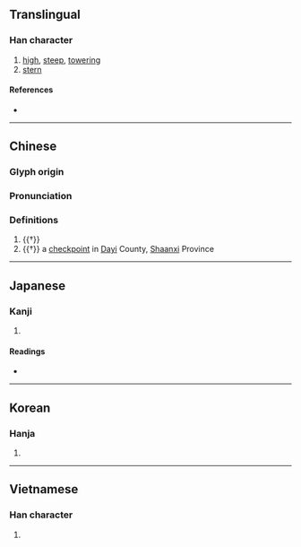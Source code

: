 {{character info}}
==Translingual==

===Han character===
{{Han char|rn=32|rad=土|as=07|sn=10|four=|canj=GICE|ids=⿰土夋}}

# [[high]], [[steep]], [[towering]]
# [[stern]]

====References====
* {{Han ref|kx=0229.250|dkj=05113|dj=0465.150|hdz=10448.010|uh=57C8|ud=22472}}

----

==Chinese==
{{zh-forms}}

===Glyph origin===
{{Han etym}}

===Pronunciation===
{{zh-pron
|m=xùn,jùn
|c=seon3
|mc=y
|oc=y
|cat=n
}}

===Definitions===
{{zh-hanzi}}

# {{†}} {{zh-alt-form|峻}}
# {{†}} a [[checkpoint]] in [[Dayi]] County, [[Shaanxi]] Province

----

==Japanese==

===Kanji===
{{ja-kanji|grade=|rs=土07}}

# {{rfdef|ja|sort=土07}}

====Readings====
* {{ja-readings|on=[[しゅん]] (shun)|kun=[[そばだつ]] (sobadatsu)}}

----

==Korean==

===Hanja===
{{ko-hanja|hangeul=준|rv=jun|mr=chun}}

# {{rfdef|ko|sort=土07}}

----

==Vietnamese==

===Han character===
{{vi-readings|reading=thoạ|rs=土07}}

# {{rfdef|vi|sort=土07}}